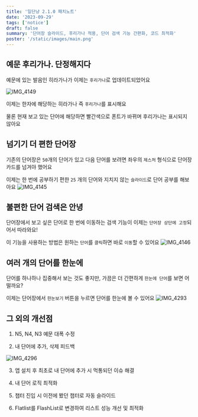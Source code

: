 ```yaml
---
title: '일단냥 2.1.0 패치노트'
date: '2023-09-29'
tags: ['notice']
draft: false
summary: '단어장 슬라이드, 후리가나 적용, 단어 검색 기능 간편화, 코드 최적화'
poster: '/static/images/main.png'
---
```


## 예문 후리가나. 단정해지다

예문에 있는 발음인 히라가나가 이제는 `후리가나`로 업데이트되었어요

![IMG_4149](https://github.com/dnd-side-project/dnd-8th-10-frontend/assets/77488652/a657afe8-fc9f-4edf-a159-d6ee4167d47f)

이제는 한자에 해당하는 히라가나 즉 `후리가나`를 표시해요

물론 현재 보고 있는 단어에 해당하면 빨간색으로 폰트가 바뀌며 후리가나는 표시되지 않아요

## 넘기기 더 편한 단어장

기존의 단어장은 `50`개의 단어가 있고 다음 단어를 보려면 좌우의 `제스처` 형식으로 단어장 카드를 넘겨야 했어요

이제는 한 번에 공부하기 편한 `25` 개의 단어와 지치지 않는 `슬라이드`로 단어 공부를 해보아요
![IMG_4145](https://github.com/dnd-side-project/dnd-8th-10-frontend/assets/77488652/9ebf07fe-9de9-4607-b591-0afb19e9f835)

## 불편한 단어 검색은 안녕

단어장에서 보고 싶은 단어로 한 번에 이동하는 검색 기능이 이제는 `단어장 상단에 고정`되어서 따라와요!

이 기능을 사용하는 방법은 원하는 `단어`를 `클릭`하면 바로 `이동`할 수 있어요
![IMG_4146](https://github.com/dnd-side-project/dnd-8th-10-frontend/assets/77488652/c51fb8f8-aebe-4a87-ba21-7d41ead900ce)

## 여러 개의 단어를 한눈에

단어를 하나하나 집중해서 보는 것도 좋지만, 가끔은 더 간편하게 `한눈에 단어`를 보면 어떨까요?

이제는 단어장에서 `한눈보기` 버튼을 누르면 단어를 한눈에 볼 수 있어요
![IMG_4293](https://github.com/dnd-side-project/dnd-8th-10-frontend/assets/77488652/7b033bca-50bc-479b-901d-7f821f365c8c)

## 그 외의 개선점

1. N5, N4, N3 예문 대폭 수정

2. 내 단어에 추가, 삭제 피드백

![IMG_4296](https://github.com/dnd-side-project/dnd-8th-10-frontend/assets/77488652/0edeb296-4da6-400a-b8fc-acc8de6d71fd)

3. 앱 설치 후 최초로 내 단어에 추가 시 먹통되던 이슈 해결

4. 내 단어 로직 최적화

5. 챕터 진입 시 이전에 봤던 챕터로 자동 슬라이드

6. Flatlist를 FlashList로 변경하여 리스트 성능 개선 및 최적화
